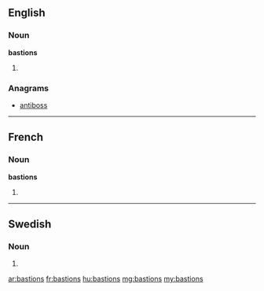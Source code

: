 ==English==

===Noun===
'''bastions'''

# {{plural of|[[bastion]]}}

===Anagrams===
* [[antiboss#English|antiboss]]

----

==French==

===Noun===
'''bastions''' {{m}}

# {{plural of|[[bastion]]|lang=fr}}

----

==Swedish==

===Noun===
{{infl|sv|noun form}}

# {{sv-noun-form-indef-gen|bastion}}

[[ar:bastions]]
[[fr:bastions]]
[[hu:bastions]]
[[mg:bastions]]
[[my:bastions]]